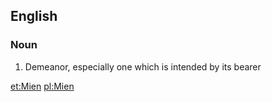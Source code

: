 ==English== 
===Noun===
# Demeanor, especially one which is intended by its bearer

[[et:Mien]]
[[pl:Mien]]